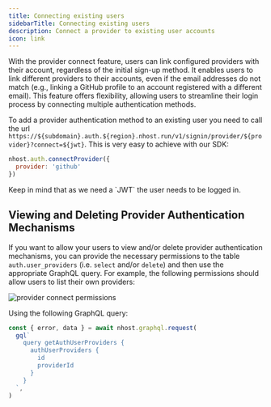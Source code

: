 ```yaml
---
title: Connecting existing users
sidebarTitle: Connecting existing users
description: Connect a provider to existing user accounts
icon: link
---
```


With the provider connect feature, users can link configured providers with their account, regardless of the initial sign-up method. It enables users to link different providers to their accounts, even if the email addresses do not match (e.g., linking a GitHub profile to an account registered with a different email). This feature offers flexibility, allowing users to streamline their login process by connecting multiple authentication methods.

To add a provider authentication method to an existing user you need to call the url `https://${subdomain}.auth.${region}.nhost.run/v1/signin/provider/${provider}?connect=${jwt}`. This is very easy to achieve with our SDK:

``` js
nhost.auth.connectProvider({
  provider: 'github'
})
```

<Note>
Keep in mind that as we need a `JWT` the user needs to be logged in.
</Note>

## Viewing and Deleting Provider Authentication Mechanisms

If you want to allow your users to view and/or delete provider authentication mechanisms, you can provide the necessary permissions to the table `auth.user_providers` (i.e. `select` and/or `delete`) and then use the appropriate GraphQL query. For example, the following permissions should allow users to list their own providers:

![provider connect permissions](/images/auth/provider-connect-permissions.png)

Using the following GraphQL query:

``` js
const { error, data } = await nhost.graphql.request(
  gql`
    query getAuthUserProviders {
      authUserProviders {
        id
        providerId
      }
    }
  `,
)
```
